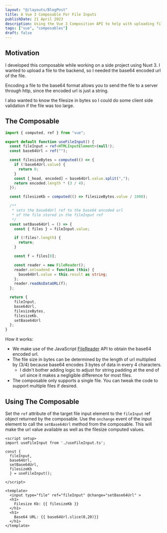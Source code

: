 ```yaml
---
layout: "@/layouts/BlogPost"
title: A Vue 3 Composable For File Inputs
publishDate: 21 April 2023
description: Using the Vue 3 Composition API to help with uploading files to a server.
tags: ["vue", "composables"]
draft: false
---
```


## Motivation

I developed this composable while working on a side project using Nuxt 3. I wanted to upload a file to the backend, so I needed the base64 encoded url of the file.

Encoding a file to the base64 format allows you to send the file to a server through http, since the encoded url is just a string.

I also wanted to know the filesize in bytes so I could do some client side validation if the file was too large.

## The Composable

```ts
import { computed, ref } from "vue";

export default function useFileInput() {
  const fileInput = ref<HTMLInputElement>(null!);
  const base64Url = ref("");

  const filesizeBytes = computed(() => {
    if (!base64Url.value) {
      return 0;
    }
    const [_head, encoded] = base64Url.value.split(",");
    return encoded.length * (3 / 4);
  });

  const filesizeKb = computed(() => filesizeBytes.value / 1000);

  /**
   * sets the base64Url ref to the base64 encoded url
   * of the file stored in the fileInput ref
   */
  const setBase64Url = () => {
    const { files } = fileInput.value;

    if (!files?.length) {
      return;
    }

    const f = files[0];

    const reader = new FileReader();
    reader.onloadend = function (this) {
      base64Url.value = this.result as string;
    };
    reader.readAsDataURL(f);
  };

  return {
    fileInput,
    base64Url,
    filesizeBytes,
    filesizeKb,
    setBase64Url
  };
}
```

How it works:
- We make use of the JavaScript [FileReader](https://developer.mozilla.org/en-US/docs/Web/API/FileReader) API to obtain the base64 encoded url.
- The file size in bytes can be determined by the length of url multiplied by (3/4) because base64 encodes 3 bytes of data in every 4 characters.
  - I didn't bother adding logic to adjust for string padding at the end of url since it makes a negligible difference for most files.
- The composable only supports a single file. You can tweak the code to support multiple files if desired.

## Using The Composable

Set the `ref` attribute of the target file input element to the `fileInput` ref object returned by the composable. Use the `onchange` event of the input element to call the `setBase64Url` method from the composable. This will make the url value available as well as the filesize computed values.

```vue
<script setup>
import useFileInput from './useFileInput.ts';

const {
  fileInput,
  base64Url,
  setBase64Url,
  filesizeKb
  } = useFileInput();

</script>

<template>
  <input type="file" ref="fileInput" @change="setBase64Url" >
  <h1>
    Filesize Kb: {{ filesizeKb }}
  </h1>
  <h1>
    Base64 URL: {{ base64Url.slice(0,20)}}
  </h1>
</template>
```
